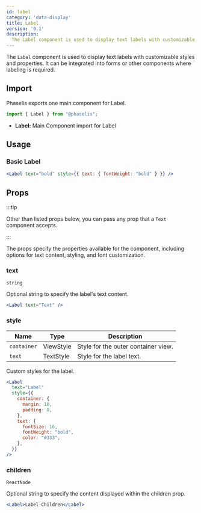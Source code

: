 ```yaml
---
id: label
category: 'data-display'
title: Label
version: '0.1'
description:
  The Label component is used to display text labels with customizable styles and properties.
---
```


The `Label` component is used to display text labels with customizable styles and properties. It can be integrated into forms or other components where labeling is required.


## Import

Phaselis exports one main component for Label.

```js
import { Label } from "@phaselis";
```

- **Label:** Main Component import for Label

## Usage

### Basic Label

```jsx
<Label text="bold" style={{ text: { fontWeight: "bold" } }} />
```

## Props
:::tip

Other than listed props below, you can pass any prop that a `Text` component accepts.

:::

The props specify the properties available for the component, including options for text content, styling, and font customization.

### text
`string`

Optional string to specify the label's text content.

```jsx
<Label text="Text" />
```

### style
| Name | Type | Description |
| ---- | ---- | ---- |
| `container` | ViewStyle | Style for the outer container view. |
| `text` | TextStyle | Style for the label text. |

Custom styles for the label.

```jsx
<Label
  text="Label"
  style={{
    container: {
      margin: 10,
      padding: 8,
    },
    text: {
      fontSize: 16,
      fontWeight: "bold",
      color: "#333",
    },
  }}
/>
```


### children
`ReactNode`

Optional string to specify the content displayed within the children prop.

```jsx
<Label>Label-Children</Label>
```